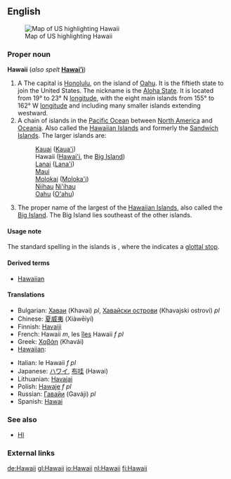 {{wikipedia}}
==English==
[[Image:Map of USA highlighting Hawaii.png|thumb|right|Map of US highlighting Hawaii]]

===Proper noun===
'''Hawaii''' (''also spelt'' '''[[Hawai'i|Hawai’i]]''')

#A {{USstate}} The capital is [[Honolulu]], on the island of [[Oahu]]. It is the fiftieth state to join the United States. The nickname is the [[Aloha State]]. It is located from 19° to 23° N [[longitude]], with the eight main islands from 155° to 162° W [[longitude]] and including many smaller islands extending westward.
#A chain of islands in the [[Pacific Ocean]] between [[North America]] and [[Oceania]]. Also called the [[Hawaiian Islands]] and formerly the [[Sandwich Islands]]. The larger islands are:
#:[[Kauai]] ([[Kaua'i]])
#:Hawaii ([[Hawai'i]], the [[Big Island]])
#:[[Lanai]] ([[Lana'i]])
#:[[Maui]]
#:[[Molokai]] ([[Moloka'i]])
#:[[Niihau]] [[Ni'ihau]]
#:[[Oahu]] ([[O'ahu]])
# The proper name of the largest of the [[Hawaiian Islands]], also called the [[Big Island]]. The Big Island lies southeast of the other islands.

====Usage note====
The standard spelling in the islands is '''{{Unicode|Hawaiʻi}}''', where the {{Unicode|ʻ}} indicates a [[glottal stop]].

====Derived terms====
*[[Hawaiian]]

====Translations====
{{top}}
*Bulgarian: [[Хаваи]] (Khavai) ''pl'', [[Хавайски острови]] (Khavajski ostrovi) ''pl''
*Chinese: [[夏威夷]] (Xiàwēiyí)
*Finnish: [[Havaiji]]
*French: Hawaii ''m'', les [[îles]] Hawaii ''f pl''
*Greek: [[Χαβάη]] (Khavái)
*[[Hawaiian]]: {{Unicode|[[Hawaiʻi]]}}
{{mid}}
*Italian: le Hawaii ''f pl''
*Japanese: [[ハワイ]], [[布哇]] (Hawai)
*Lithuanian: [[Havajai]]
*Polish: [[Hawaje]] ''f pl''
*Russian: [[Гавайи]] (Gaváji) ''pl''
*Spanish: [[Hawai]]
{{bottom}}

===See also===
*[[HI]]

===External links===
{{pedialite}}
[[de:Hawaii]]
[[gl:Hawaii]]
[[io:Hawaii]]
[[nl:Hawaii]]
[[fi:Hawaii]]